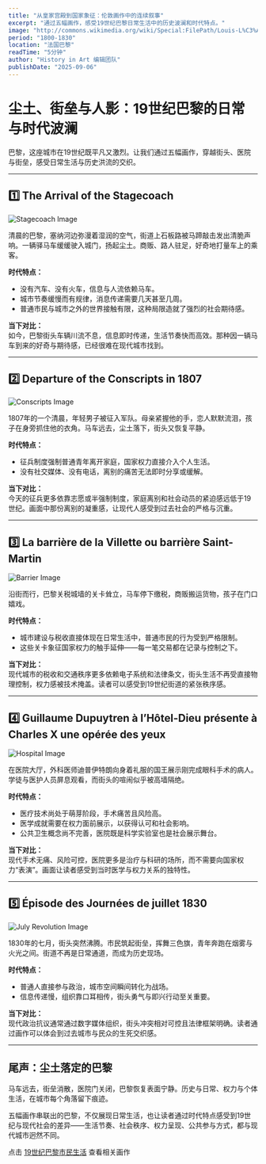 ```yaml
---
title: "从皇家宫殿到国家象征：伦敦画作中的连续叙事"
excerpt: "通过五幅画作，感受19世纪巴黎日常生活中的历史波澜和时代特点。"
image: "http://commons.wikimedia.org/wiki/Special:FilePath/Louis-L%C3%A9opold%20Boilly%20-%20The%20Arrival%20of%20a%20Stage-coach%20in%20the%20Courtyard%20of%20the%20Messageries%20-%20WGA02356.jpg"
period: "1800-1830"
location: "法国巴黎"
readTime: "5分钟"
author: "History in Art 编辑团队"
publishDate: "2025-09-06"
---
```


# 尘土、街垒与人影：19世纪巴黎的日常与时代波澜

巴黎，这座城市在19世纪既平凡又激烈。让我们通过五幅画作，穿越街头、医院与街垒，感受日常生活与历史洪流的交织。

---

## 1️⃣ The Arrival of the Stagecoach

![Stagecoach Image](http://commons.wikimedia.org/wiki/Special:FilePath/Louis-L%C3%A9opold%20Boilly%20-%20The%20Arrival%20of%20a%20Stage-coach%20in%20the%20Courtyard%20of%20the%20Messageries%20-%20WGA02356.jpg)

清晨的巴黎，塞纳河边弥漫着湿润的空气，街道上石板路被马蹄敲击发出清脆声响。一辆驿马车缓缓驶入城门，扬起尘土。商贩、路人驻足，好奇地打量车上的乘客。

**时代特点：**  
- 没有汽车、没有火车，信息与人流依赖马车。  
- 城市节奏缓慢而有规律，消息传递需要几天甚至几周。  
- 普通市民与城市之外的世界接触有限，这种局限造就了强烈的社会期待感。

**当下对比：**  
如今，巴黎街头车辆川流不息，信息即时传递，生活节奏快而高效。那种因一辆马车到来的好奇与期待感，已经很难在现代城市找到。

---

## 2️⃣ Departure of the Conscripts in 1807

![Conscripts Image](http://commons.wikimedia.org/wiki/Special:FilePath/Louis-L%C3%A9opold%20Boilly%20-%20Departure%20of%20the%20Conscripts%20in%201807%20-%20WGA02349.jpg)

1807年的一个清晨，年轻男子被征入军队。母亲紧握他的手，恋人默默流泪，孩子在身旁抓住他的衣角。马车远去，尘土落下，街头又恢复平静。

**时代特点：**  
- 征兵制度强制普通青年离开家庭，国家权力直接介入个人生活。  
- 没有社交媒体、没有电话，离别的痛苦无法即时分享或缓解。

**当下对比：**  
今天的征兵更多依靠志愿或半强制制度，家庭离别和社会动员的紧迫感远低于19世纪。画面中那份离别的凝重感，让现代人感受到过去社会的严格与沉重。

---

## 3️⃣ La barrière de la Villette ou barrière Saint-Martin

![Barrier Image](http://commons.wikimedia.org/wiki/Special:FilePath/Swebach%20-%20La%20barri%C3%A8re%20de%20la%20Villette%20ou%20barri%C3%A8re%20Saint-Martin.jpg)

沿街而行，巴黎关税城墙的关卡耸立，马车停下缴税，商贩搬运货物，孩子在门口嬉戏。

**时代特点：**  
- 城市建设与税收直接体现在日常生活中，普通市民的行为受到严格限制。  
- 这些关卡象征国家权力的触手延伸——每一笔交易都在记录与控制之下。

**当下对比：**  
现代城市的税收和交通秩序更多依赖电子系统和法律条文，街头生活不再受直接物理控制，权力感被技术掩盖。读者可以感受到19世纪街道的紧张秩序感。

---

## 4️⃣ Guillaume Dupuytren à l’Hôtel-Dieu présente à Charles X une opérée des yeux

![Hospital Image](http://commons.wikimedia.org/wiki/Special:FilePath/Anonymous%20-%20Guillaume%20Dupuytren%20%281777-1835%29%2C%20%C3%A0%20l%27H%C3%B4tel-Dieu%2C%20pr%C3%A9sente%20%C3%A0%20Charles%20X%20une%20op%C3%A9r%C3%A9e%20des%20yeux.%20-%20P748%20-%20Mus%C3%A9e%20Carnavalet.jpg)

在医院大厅，外科医师迪普伊特朗向身着礼服的国王展示刚完成眼科手术的病人。学徒与医护人员屏息观看，而街头的喧闹似乎被高墙隔绝。

**时代特点：**  
- 医疗技术尚处于萌芽阶段，手术痛苦且风险高。  
- 医学成就需要在权力面前展示，以获得认可和社会影响。  
- 公共卫生概念尚不完善，医院既是科学实验室也是社会展示舞台。

**当下对比：**  
现代手术无痛、风险可控，医院更多是治疗与科研的场所，而不需要向国家权力“表演”。画面让读者感受到当时医学与权力关系的独特性。

---

## 5️⃣ Épisode des Journées de juillet 1830

![July Revolution Image](http://commons.wikimedia.org/wiki/Special:FilePath/La%20Charte%20ou%20la%20Mort.jpg)

1830年的七月，街头突然沸腾。市民筑起街垒，挥舞三色旗，青年奔跑在烟雾与火光之间。街道不再是日常通道，而成为历史现场。

**时代特点：**  
- 普通人直接参与政治，城市空间瞬间转化为战场。  
- 信息传递慢，组织靠口耳相传，街头勇气与即兴行动至关重要。

**当下对比：**  
现代政治抗议通常通过数字媒体组织，街头冲突相对可控且法律框架明确。读者通过画作可以体会到过去城市与民众的生死交织感。

---

## 尾声：尘土落定的巴黎

马车远去，街垒消散，医院门关闭，巴黎恢复表面宁静。历史与日常、权力与个体生活，在城市每个角落留下痕迹。  

五幅画作串联出的巴黎，不仅展现日常生活，也让读者通过时代特点感受到19世纪与现代社会的差异——生活节奏、社会秩序、权力呈现、公共参与方式，都与现代城市迥然不同。

点击 [19世纪巴黎市民生活](http://history-in-art.org/?country=France&city=Paris&start=1799&end=1840)
查看相关画作